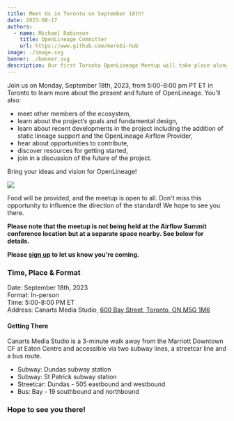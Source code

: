 ```yaml
---
title: Meet Us in Toronto on September 18th!
date: 2023-08-17
authors: 
  - name: Michael Robinson
    title: OpenLineage Committer
    url: https://www.github.com/merobi-hub
image: ./image.svg
banner: ./banner.svg
description: Our first Toronto OpenLineage Meetup will take place alongside Airflow Summit on September 18th.
---
```


Join us on Monday, September 18th, 2023, from 5:00-8:00 pm PT ET in Toronto to 
learn more about the present and future of OpenLineage. You'll also: 
- meet other members of the ecosystem, 
- learn about the project’s goals and fundamental design,
- learn about recent developments in the project including the addition of static lineage support and the OpenLineage Airflow Provider,
- hear about opportunities to contribute,
- discover resources for getting started,
- join in a discussion of the future of the project. 

Bring your ideas and vision for OpenLineage!

![](./banner.svg#banner)

<!--truncate-->

Food will be provided, and the meetup is open to all. Don't miss this opportunity 
to influence the direction of the standard! We hope to see you there. 

**Please note that the meetup is not being held at the Airflow Summit conference 
location but at a separate space nearby. See below for details.** 

**Please [sign up](https://www.meetup.com/openlineage/events/295488014/?utm_medium=referral&utm_campaign=share-btn_savedevents_share_modal&utm_source=link)
to let us know you're coming.**

### Time, Place & Format

Date: September 18th, 2023  
Format: In-person  
Time: 5:00-8:00 PM ET  
Address: Canarts Media Studio, [600 Bay Street, Toronto, ON M5G 1M6](https://goo.gl/maps/Q4k6MQ9AhsmPUUkX9)

#### Getting There
Canarts Media Studio is a 3-minute walk away from the Marriott Downtown CF at 
Eaton Centre and accessible via two subway lines, a streetcar line and a bus route.

- Subway: Dundas subway station
- Subway: St Patrick subway station
- Streetcar: Dundas - 505 eastbound and westbound
- Bus: Bay - 19 southbound and northbound

### Hope to see you there!